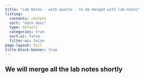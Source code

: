 ```yaml
---
title: "Lab Notes - with quarto - to be merged with lab-notes"
listing:
  contents: content
  sort: "date desc"
  type: default
  categories: true
  sort-ui: false
  filter-ui: false
page-layout: full
title-block-banner: true
---
```


## We will merge all the lab notes shortly
